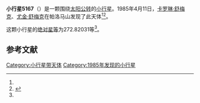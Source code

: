 {{Infobox planet
| bgcolour = #FFFFC0
| name = 5167 Joeharms
| symbol = 
| image = 
| caption = 
| discovery = yes
| discovery_ref = 
| discoverer = [[卡罗琳·舒梅克|卡罗琳·舒梅克]]、[[尤金·舒梅克|尤金·舒梅克]]
| discovery_site = [[帕洛马山|帕洛马山]] 
| discovered = 1985年4月11日
| designations = yes
| mp_name = 
| named_after = 
| alt_names = 1985 GU1/ 1976 GH1 / 1976 GW7 / 1982 TS2 / 1982 VY9 / 1986 TF15
| mp_category = [[主带小行星|主带小行星]]
| orbit_ref = <ref name="a">[http://ssd.jpl.nasa.gov/sbdb.cgi?sstr=5167 5167 Joeharms] {{Wayback|url=http://ssd.jpl.nasa.gov/sbdb.cgi?sstr=5167 |date=20170406201517 }}，小行星數據庫瀏覽器（JPL Small-Body Database Browser）－[[美国国家航空航天局|美国国家航空航天局]]喷气推进实验室</ref>
| epoch = 2456400.5 (2013年4月18日更新)
| aphelion = {{convert|3.2194778|AU|km|3|abbr=on|lk=out}}
| perihelion = {{convert|2.1117998|AU|km|3|abbr=on}}
| semimajor = {{convert|2.6656388|AU|km|3|abbr=on}}
| eccentricity = 0.2077697
| period = 1589.645824 [[日|日]]<br />4.35[[儒略年|儒略年]]
| avg_speed = 
| inclination = 14.97780
| asc_node = 12.42603
| mean_anomaly = 
| arg_peri = 272.82031
| satellites = 
| physical_characteristics = yes
| dimensions = 
| mass = 
| density = 
| surface_grav = 
| escape_velocity = 
| sidereal_day = 
| axial_tilt = 
| pole_ecliptic_lat = 
| pole_ecliptic_lon = 
| albedo = 
| temperatures= 
| temp_name1 = 
| mean_temp_1 = 
| max_temp_1 = 
| temp_name2 = 
| max_temp_2 = 
| spectral_type = 
| abs_magnitude = 272.82031
}}

'''小行星5167'''（{{lang-en|5167 Joeharms}}）是一颗围绕[[太阳|太阳]][[公转|公转]]的[[小行星|小行星]]。1985年4月11日，[[卡罗琳·舒梅克|卡罗琳·舒梅克]]、[[尤金·舒梅克|尤金·舒梅克]]在帕洛马山发现了此天体<ref name="a" /><ref>{{cite news|title=小行星列表|url=http://cfa-www.harvard.edu/iau/lists/NumberedMPs.txt|accessdate=2013-07-08|newspaper=哈佛大学|archive-date=2008-05-17|archive-url=https://web.archive.org/web/20080517010638/http://cfa-www.harvard.edu/iau/lists/NumberedMPs.txt|dead-url=no}}</ref>。

这颗小行星的[[绝对星等|绝对星等]]为272.82031等<ref name="a" />。

==参考文献==
{{reflist}}
{{Minor Planet Number|[[小行星5166|小行星5166]]|[[小行星5168|小行星5168]]}}

{{小天体}}

[[Category:小行星带天体|Category:小行星带天体]]
[[Category:1985年发现的小行星|Category:1985年发现的小行星]]

{{asteroid-stub}}